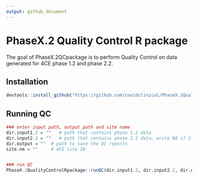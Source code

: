 ```yaml
---
output: github_document
---
```




# PhaseX.2 Quality Control R package

The goal of PhaseX.2QCpackage is to perform Quality Control on data generated for 4CE phase 1.2 and  phase 2.2.


## Installation


```r
devtools::install_github("https://github.com/covidclinical/PhaseX.2QualityControlRpackage", upgrade=FALSE)
```


## Running QC
```r

### enter input path, output path and site name
dir.input1.2 = ""   # path that contains phase 1.2 data
dir.input2.2 = ""   # path that contains phase 2.2 data, write NA if 2.2 data is not available
dir.output = ""  # path to save the QC reports
site.nm = ""     # 4CE site ID


### run QC
PhaseX.2QualityControlRpackage::runQC(dir.input1.2, dir.input2.2, dir.output, site.nm)
```

